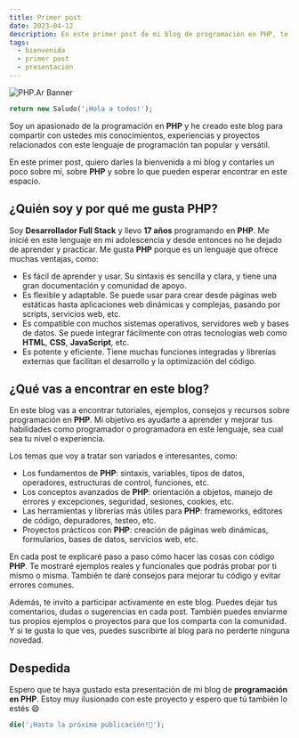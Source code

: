 ```yaml
---
title: Primer post
date: 2023-04-12
description: En este primer post de mi blog de programación en PHP, te doy la bienvenida y te cuento sobre mí, sobre PHP y sobre lo que vas a encontrar en este espacio. Tutoriales, ejemplos, consejos y recursos para aprender y mejorar tus habilidades como programador o programadora en PHP.
tags:
  - bienvenida
  - primer post
  - presentación
---
```


![PHP.Ar Banner](/banner.jpg 'PHP.ar banner')

```php
return new Saludo('¡Hola a todos!');
```

Soy un apasionado de la programación en **PHP** y he creado este blog para compartir con ustedes mis conocimientos, experiencias y proyectos relacionados con este lenguaje de programación tan popular y versátil.

En este primer post, quiero darles la bienvenida a mi blog y contarles un poco sobre mí, sobre **PHP** y sobre lo que pueden esperar encontrar en este espacio.

## ¿Quién soy y por qué me gusta PHP?

Soy **Desarrollador Full Stack** y llevo **17 años** programando en **PHP**. Me inicié en este lenguaje en mi adolescencia y desde entonces no he dejado de aprender y practicar. Me gusta **PHP** porque es un lenguaje que ofrece muchas ventajas, como:

- Es fácil de aprender y usar. Su sintaxis es sencilla y clara, y tiene una gran documentación y comunidad de apoyo.
- Es flexible y adaptable. Se puede usar para crear desde páginas web estáticas hasta aplicaciones web dinámicas y complejas, pasando por scripts, servicios web, etc.
- Es compatible con muchos sistemas operativos, servidores web y bases de datos. Se puede integrar fácilmente con otras tecnologías web como **HTML**, **CSS**, **JavaScript**, etc.
- Es potente y eficiente. Tiene muchas funciones integradas y librerías externas que facilitan el desarrollo y la optimización del código.

## ¿Qué vas a encontrar en este blog?

En este blog vas a encontrar tutoriales, ejemplos, consejos y recursos sobre programación en **PHP**. Mi objetivo es ayudarte a aprender y mejorar tus habilidades como programador o programadora en este lenguaje, sea cual sea tu nivel o experiencia.

Los temas que voy a tratar son variados e interesantes, como:

- Los fundamentos de **PHP**: sintaxis, variables, tipos de datos, operadores, estructuras de control, funciones, etc.
- Los conceptos avanzados de **PHP**: orientación a objetos, manejo de errores y excepciones, seguridad, sesiones, cookies, etc.
- Las herramientas y librerías más útiles para **PHP**: frameworks, editores de código, depuradores, testeo, etc.
- Proyectos prácticos con **PHP**: creación de páginas web dinámicas, formularios, bases de datos, servicios web, etc.

En cada post te explicaré paso a paso cómo hacer las cosas con código **PHP**. Te mostraré ejemplos reales y funcionales que podrás probar por ti mismo o misma. También te daré consejos para mejorar tu código y evitar errores comunes.

Además, te invito a participar activamente en este blog. Puedes dejar tus comentarios, dudas o sugerencias en cada post. También puedes enviarme tus propios ejemplos o proyectos para que los comparta con la comunidad. Y si te gusta lo que ves, puedes suscribirte al blog para no perderte ninguna novedad.

## Despedida

Espero que te haya gustado esta presentación de mi blog de **programación en PHP**. Estoy muy ilusionado con este proyecto y espero que tú también lo estés 😄

```php
die('¡Hasta la próxima publicación!👋');
```
